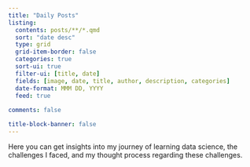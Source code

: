 ```yaml
---
title: "Daily Posts"
listing:
  contents: posts/**/*.qmd
  sort: "date desc"
  type: grid
  grid-item-border: false
  categories: true
  sort-ui: true
  filter-ui: [title, date]
  fields: [image, date, title, author, description, categories]
  date-format: MMM DD, YYYY
  feed: true
  
comments: false

title-block-banner: false
---
```


Here you can get insights into my journey of learning data science, the challenges I faced, and my thought process regarding these challenges.
